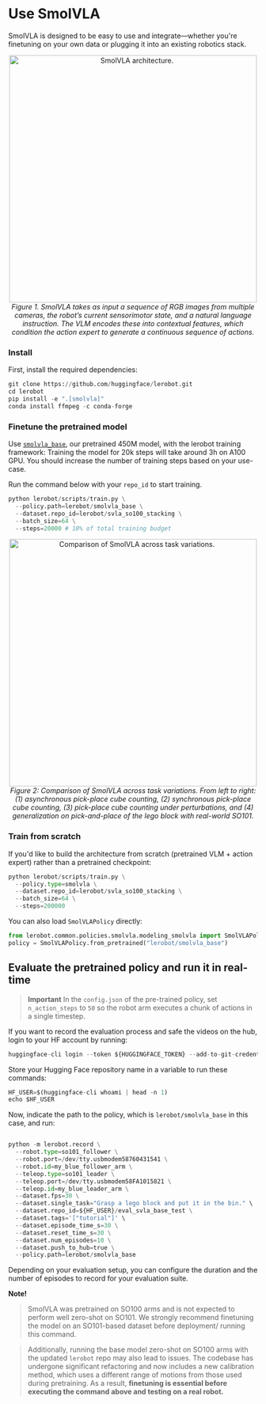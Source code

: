# Use SmolVLA

SmolVLA is designed to be easy to use and integrate—whether you're finetuning on your own data or plugging it into an existing robotics stack.

<p align="center">
  <img src="https://cdn-uploads.huggingface.co/production/uploads/640e21ef3c82bd463ee5a76d/aooU0a3DMtYmy_1IWMaIM.png" alt="SmolVLA architecture." width="500"/>
  <br/>
  <em>Figure 1. SmolVLA takes as input a sequence of RGB images from multiple cameras, the robot’s current sensorimotor state, and a natural language instruction. The VLM encodes these into contextual features, which condition the action expert to generate a continuous sequence of actions.</em>
</p>

###  Install

First, install the required dependencies:

```python
git clone https://github.com/huggingface/lerobot.git
cd lerobot
pip install -e ".[smolvla]"
conda install ffmpeg -c conda-forge
```

### Finetune the pretrained model
Use [`smolvla_base`](https://hf.co/lerobot/smolvla_base), our pretrained 450M model, with the lerobot training framework:
Training the model for 20k steps will take around 3h on A100 GPU.  You should increase the number of training steps based on your use-case.

Run the command below with your `repo_id` to start training.
```python
python lerobot/scripts/train.py \
  --policy.path=lerobot/smolvla_base \
  --dataset.repo_id=lerobot/svla_so100_stacking \
  --batch_size=64 \
  --steps=20000 # 10% of total training budget
```

<p align="center">
  <img src="https://cdn-uploads.huggingface.co/production/uploads/640e21ef3c82bd463ee5a76d/S-3vvVCulChREwHDkquoc.gif" alt="Comparison of SmolVLA across task variations." width="500"/>
  <br/>
  <em>Figure 2: Comparison of SmolVLA across task variations. From left to right: (1) asynchronous pick-place cube counting, (2) synchronous pick-place cube counting, (3) pick-place cube counting under perturbations, and (4) generalization on pick-and-place of the lego block with real-world SO101.</em>
</p>


### Train from scratch

​​If you'd like to build the architecture from scratch (pretrained VLM + action expert) rather than a pretrained checkpoint:

```python
python lerobot/scripts/train.py \
  --policy.type=smolvla \
  --dataset.repo_id=lerobot/svla_so100_stacking \
  --batch_size=64 \
  --steps=200000
```
You can also load `SmolVLAPolicy` directly:

```python
from lerobot.common.policies.smolvla.modeling_smolvla import SmolVLAPolicy
policy = SmolVLAPolicy.from_pretrained("lerobot/smolvla_base")
```

## Evaluate the pretrained policy and run it in real-time

> **Important**
> In the `config.json` of the pre-trained policy, set `n_action_steps` to `50` so the robot arm executes a chunk of actions in a single timestep.

If you want to record the evaluation process and safe the videos on the hub, login to your HF account by running:

```python
huggingface-cli login --token ${HUGGINGFACE_TOKEN} --add-to-git-credential
```

Store your Hugging Face repository name in a variable to run these commands:

```python
HF_USER=$(huggingface-cli whoami | head -n 1)
echo $HF_USER
```
Now, indicate the path to the policy, which is `lerobot/smolvla_base` in this case, and run:

```python

python -m lerobot.record \
  --robot.type=so101_follower \
  --robot.port=/dev/tty.usbmodem58760431541 \
  --robot.id=my_blue_follower_arm \
  --teleop.type=so101_leader \
  --teleop.port=/dev/tty.usbmodem58FA1015821 \
  --teleop.id=my_blue_leader_arm \
  --dataset.fps=30 \
  --dataset.single_task="Grasp a lego block and put it in the bin." \
  --dataset.repo_id=${HF_USER}/eval_svla_base_test \
  --dataset.tags='["tutorial"]' \
  --dataset.episode_time_s=30 \
  --dataset.reset_time_s=30 \
  --dataset.num_episodes=10 \
  --dataset.push_to_hub=true \
  --policy.path=lerobot/smolvla_base

```
Depending on your evaluation setup, you can configure the duration and the number of episodes to record for your evaluation suite.

**Note!**

>SmolVLA was pretrained on SO100 arms and is not expected to perform well zero-shot on SO101. We strongly recommend finetuning the model on an SO101-based dataset before deployment/ running this command.

>Additionally, running the base model zero-shot on SO100 arms with the updated `lerobot` repo may also lead to issues. The codebase has undergone significant refactoring and now includes a new calibration method, which uses a different range of motions from those used during pretraining. As a result, **finetuning is essential before executing the command above and testing on a real robot.**
